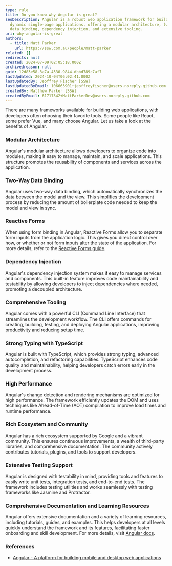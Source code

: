 ```yaml
---
type: rule
title: Do you know why Angular is great?
seoDescription: Angular is a robust web application framework for building
  dynamic single-page applications, offering a modular architecture, two-way
  data binding, dependency injection, and extensive tooling.
uri: why-angular-is-great
authors:
  - title: Matt Parker
    url: https://ssw.com.au/people/matt-parker
related: []
redirects: null
created: 2024-07-09T02:05:18.000Z
archivedreason: null
guid: 12d83e58-3a7a-4530-9844-dbbd789c7af7
lastUpdated: 2024-10-04T06:02:41.000Z
lastUpdatedBy: Jeoffrey Fischer [SSW]
lastUpdatedByEmail: 106663901+jeoffreyfischer@users.noreply.github.com
createdBy: Matthew Parker [SSW]
createdByEmail: 61717342+MattParkerDev@users.noreply.github.com
---
```


There are many frameworks available for building web applications, with developers often choosing their favorite tools. Some people like React, some prefer Vue, and many choose Angular. Let us take a look at the benefits of Angular.
### Modular Architecture

Angular's modular architecture allows developers to organize code into modules, making it easy to manage, maintain, and scale applications. This structure promotes the reusability of components and services across the application.

### Two-Way Data Binding

Angular uses two-way data binding, which automatically synchronizes the data between the model and the view. This simplifies the development process by reducing the amount of boilerplate code needed to keep the model and view in sync.

### Reactive Forms

When using form binding in Angular, Reactive Forms allow you to separate form inputs from the application logic. This gives you direct control over how, or whether or not form inputs alter the state of the application. For more details, refer to the [Reactive Forms guide](https://angular.dev/guide/forms/reactive-forms).

### Dependency Injection

Angular's dependency injection system makes it easy to manage services and components. This built-in feature improves code maintainability and testability by allowing developers to inject dependencies where needed, promoting a decoupled architecture.

### Comprehensive Tooling

Angular comes with a powerful CLI (Command Line Interface) that streamlines the development workflow. The CLI offers commands for creating, building, testing, and deploying Angular applications, improving productivity and reducing setup time.

### Strong Typing with TypeScript

Angular is built with TypeScript, which provides strong typing, advanced autocompletion, and refactoring capabilities. TypeScript enhances code quality and maintainability, helping developers catch errors early in the development process.

### High Performance

Angular's change detection and rendering mechanisms are optimized for high performance. The framework efficiently updates the DOM and uses techniques like Ahead-of-Time (AOT) compilation to improve load times and runtime performance.

### Rich Ecosystem and Community

Angular has a rich ecosystem supported by Google and a vibrant community. This ensures continuous improvements, a wealth of third-party libraries, and comprehensive documentation. The community actively contributes tutorials, plugins, and tools to support developers.

### Extensive Testing Support

Angular is designed with testability in mind, providing tools and features to easily write unit tests, integration tests, and end-to-end tests. The framework includes testing utilities and works seamlessly with testing frameworks like Jasmine and Protractor.

### Comprehensive Documentation and Learning Resources

Angular offers extensive documentation and a variety of learning resources, including tutorials, guides, and examples. This helps developers at all levels quickly understand the framework and its features, facilitating faster onboarding and skill development. For more details, visit [Angular docs](https://angular.dev/overview).

### References

* [Angular - A platform for building mobile and desktop web applications](https://angular.dev)
